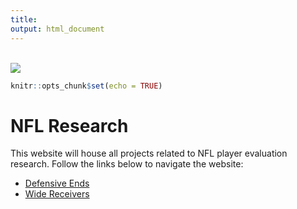 ```yaml
---
title: 
output: html_document
---
```

<br/>
![](images/draft_log2.jpg)
```r
knitr::opts_chunk$set(echo = TRUE)
```

# **NFL Research**

This website will house all projects related to NFL player evaluation research. Follow the links below to navigate the website:  
  
* [Defensive Ends](defensive_ends.html)
* [Wide Receivers](wide_receivers.html)